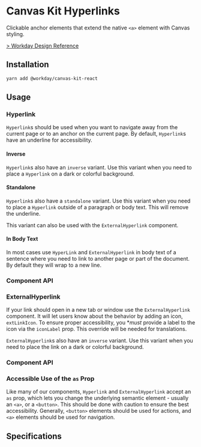 

<Meta of={HyperlinkStories} />

# Canvas Kit Hyperlinks

Clickable anchor elements that extend the native `<a>` element with Canvas styling.

[> Workday Design Reference](https://design.workday.com/components/buttons/buttons)

## Installation

```sh
yarn add @workday/canvas-kit-react
```

## Usage

### Hyperlink

`Hyperlink`s should be used when you want to navigate away from the current page or to an anchor on
the current page. By default, `Hyperlink`s have an underline for accessibility.

<ExampleCodeBlock code={Link} />

#### Inverse

`Hyperlink`s also have an `inverse` variant. Use this variant when you need to place a `Hyperlink`
on a dark or colorful background.

<ExampleCodeBlock code={LinkInverse} />

#### Standalone

`Hyperlink`s also have a `standalone` variant. Use this variant when you need to place a `Hyperlink`
outside of a paragraph or body text. This will remove the underline.

This variant can also be used with the `ExternalHyperlink` component.

<ExampleCodeBlock code={StandaloneLink} />

#### In Body Text

In most cases use `HyperLink` and `ExternalHyperlink` in body text of a sentence where you need to link to another page or part of the document. By default they will wrap to a new line.

<ExampleCodeBlock code={InBodyText} />

### Component API

<SymbolDoc name="Hyperlink" fileName="/react/" hideDescription hideHeading headingStart={4} />

### ExternalHyperlink

If your link should open in a new tab or window use the `ExternalHyperlink` component. It will let
users know about the behavior by adding an icon, `extLinkIcon`. To ensure proper accessibility, you **must* provide a label to the icon via the `iconLabel` prop.
This override will be needed for translations.

<ExampleCodeBlock code={ExternalLink} />

`ExternalHyperlink`s also have an `inverse` variant. Use this variant when you need to place the
link on a dark or colorful background.

<ExampleCodeBlock code={ExternalLinkInverse} />

### Component API

<SymbolDoc
  name="ExternalHyperlink"
  fileName="/react/"
  hideDescription
  hideHeading
  headingStart={4}
/>

### Accessible Use of the `as` Prop

Like many of our components, `Hyperlink` and `ExternalHyperlink` accept an `as` prop, which lets you
change the underlying semantic element - usually an `<a>`, or a `<button>`. This should be done with
caution to ensure the best accessibility. Generally, `<button>` elements should be used for actions,
and `<a>` elements should be used for navigation.

## Specifications

<Specifications file="Hyperlink.spec.ts" name="Hyperlink" />
